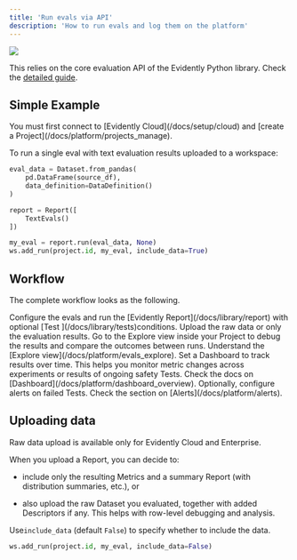 ```yaml
---
title: 'Run evals via API'
description: 'How to run evals and log them on the platform'
---
```


![](/images/evals_flow_python.png)

This relies on the core evaluation API of the Evidently Python library. Check the [detailed guide](/docs/library/evaluations_overview).

## Simple Example

<Tip>
  You must first connect to [Evidently Cloud](/docs/setup/cloud) and [create a Project](/docs/platform/projects_manage).
</Tip>

To run a single eval with text evaluation results uploaded to a workspace:

```python
eval_data = Dataset.from_pandas(
    pd.DataFrame(source_df),
    data_definition=DataDefinition()
)

report = Report([
    TextEvals()
])

my_eval = report.run(eval_data, None)
ws.add_run(project.id, my_eval, include_data=True)
```

## Workflow

The complete workflow looks as the following.

<Steps>
  <Step title="Run a Report">
    Configure the evals and run the [Evidently Report](/docs/library/report) with optional [Test ](/docs/library/tests)conditions.
  </Step>

  <Step title="Upload to the platform">
    Upload the raw data or only the evaluation results.
  </Step>

  <Step title="Explore the results">
    Go to the Explore view inside your Project to debug the results and compare the outcomes between runs. Understand the [Explore view](/docs/platform/evals_explore).
  </Step>

  <Step title="(Optional) Set up a Dashboard">
    Set a Dashboard to track results over time. This helps you monitor metric changes across experiments or results of ongoing safety Tests. Check the docs on [Dashboard](/docs/platform/dashboard_overview).
  </Step>

  <Step title="(Optional) Configure alerts">
    Optionally, configure alerts on failed Tests. Check the section on [Alerts](/docs/platform/alerts).
  </Step>
</Steps>

## Uploading data

<Check>
  Raw data upload is available only for Evidently Cloud and Enterprise.
</Check>

When you upload a Report, you can decide to:

* include only the resulting Metrics and a summary Report (with distribution summaries, etc.), or

* also upload the raw Dataset you evaluated, together with added Descriptors if any. This helps with row-level debugging and analysis.

Use`include_data` (default `False`) to specify whether to include the data.

```python
ws.add_run(project.id, my_eval, include_data=False)
```